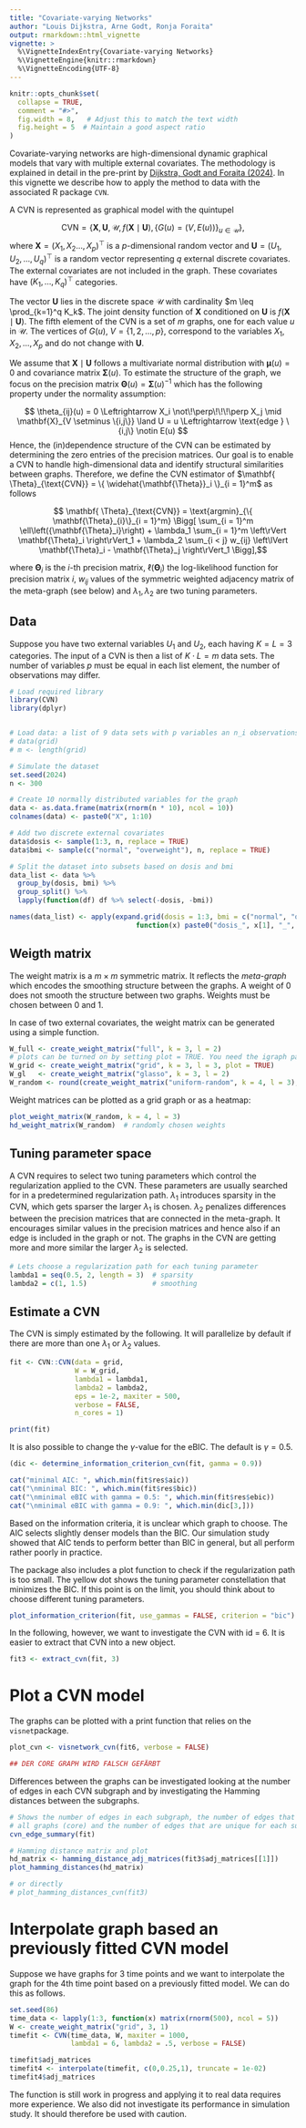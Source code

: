 ```yaml
---
title: "Covariate-varying Networks"
author: "Louis Dijkstra, Arne Godt, Ronja Foraita"
output: rmarkdown::html_vignette
vignette: >
  %\VignetteIndexEntry{Covariate-varying Networks}
  %\VignetteEngine{knitr::rmarkdown}
  %\VignetteEncoding{UTF-8}
---
```


```r
knitr::opts_chunk$set(
  collapse = TRUE,
  comment = "#>",
  fig.width = 8,   # Adjust this to match the text width
  fig.height = 5  # Maintain a good aspect ratio
)
```

<!-- devtools::build_rmd("vignettes/cvn-vignette.Rmd") -->

Covariate-varying networks are high-dimensional dynamic graphical models that vary 
with multiple external covariates. The methodology is explained in detail
in the pre-print by [Dijkstra, Godt and Foraita (2024)](https://arxiv.org/abs/2407.19978).
In this vignette we describe how to apply the method to data with the associated
R package `CVN`.

A CVN is represented as graphical model with the quintupel 

$$
\text{CVN} = \{\mathbf{X}, \mathbf{U}, \mathcal{U}, f(\mathbf{X} \mid \mathbf{U}), 
\{G(u) = (V, E(u)) \}_{u \in \mathcal{U}} \},
$$
where $\mathbf{X} = (X_1, X_2 \ldots, X_p)^\top$ is a $p$-dimensional random vector and 
$\mathbf{U} = (U_1, U_2, \ldots, U_q)^\top$ is a random vector representing $q$ 
external discrete covariates. The external covariates are not included in the graph. 
These covariates have $(K_1,\ldots, K_q)^\top$ categories.

The vector $\mathbf{U}$ lies in the discrete space $\mathcal{U}$ with cardinality 
$m \leq \prod_{k=1}^q K_k$. The joint density function of $\mathbf{X}$ conditioned on 
$\mathbf{U}$ is $f(\mathbf{X} \mid \mathbf{U})$. 
The fifth element of the CVN is a set of $m$ graphs, one for each value $u$ in $\mathcal{U}$. 
The vertices of $G(u)$, $V = \{1, 2, \ldots, p\}$, correspond to the variables 
$X_1, X_2, \ldots, X_p$ and do not change with $\mathbf{U}$. 

We assume that $\mathbf{X} \mid \mathbf{U}$ follows a multivariate normal distribution
with $\mathbf{\mu}(u) = 0$ and covariance matrix $\mathbf{\Sigma}(u)$. 
To estimate the structure of the graph, we focus on the precision matrix 
$\mathbf{\Theta}(u) = \mathbf{\Sigma}(u)^{-1}$ which has the following property 
under the normality assumption:

$$
\theta_{ij}(u) = 0 \Leftrightarrow 
X_i \not\!\perp\!\!\!\perp X_j \mid \mathbf{X}_{V \setminus \{i,j\}} \land U = u  
\Leftrightarrow 
\text{edge } \{i,j\} \notin E(u)
$$
Hence, the (in)dependence structure of the CVN can be estimated by determining the zero entries of 
the precision matrices.
Our goal is to enable a CVN to handle high-dimensional data and identify structural similarities between graphs. Therefore, we define the CVN estimator of $\mathbf{ \Theta}_{\text{CVN}} = \{ \widehat{\mathbf{\Theta}}_i \}_{i = 1}^m$ 
as follows

$$ \mathbf{ \Theta}_{\text{CVN}} = \text{argmin}_{\{ \mathbf{\Theta}_{i}\}_{i = 1}^m} 
	\Bigg[ \sum_{i = 1}^m \ell\left({\mathbf{\Theta}_i}\right) 
	 + \lambda_1 \sum_{i = 1}^m \left\rVert \mathbf{\Theta}_i \right\rVert_1 
	 + \lambda_2 \sum_{i < j} w_{ij} \left\lVert \mathbf{\Theta}_i - \mathbf{\Theta}_j \right\rVert_1 \Bigg],$$


where $\mathbf{ \Theta}_i$ is the $i$-th precision matrix, $\ell\left({\mathbf{\Theta}_i}\right)$ the log-likelihood function for precision matrix $i$, $w_{ij}$ values of the symmetric
weighted adjacency matrix of the meta-graph (see below) and $\lambda_1, \lambda_2$ are
two tuning parameters. 



## Data
Suppose you have two external variables $U_1$ and $U_2$, each having $K = L = 3$ categories. 
The input of a CVN is then a list of $K \cdot L = m$ data sets. 
The number of variables $p$ must be equal in each list element, the number of observations may differ.



```r
# Load required library
library(CVN)
library(dplyr)


# Load data: a list of 9 data sets with p variables an n_i observations.
# data(grid)
# m <- length(grid)

# Simulate the dataset
set.seed(2024)  
n <- 300  

# Create 10 normally distributed variables for the graph
data <- as.data.frame(matrix(rnorm(n * 10), ncol = 10))
colnames(data) <- paste0("X", 1:10)

# Add two discrete external covariates
data$dosis <- sample(1:3, n, replace = TRUE)  
data$bmi <- sample(c("normal", "overweight"), n, replace = TRUE)

# Split the dataset into subsets based on dosis and bmi
data_list <- data %>%
  group_by(dosis, bmi) %>%
  group_split() %>%
  lapply(function(df) df %>% select(-dosis, -bmi))

names(data_list) <- apply(expand.grid(dosis = 1:3, bmi = c("normal", "overweight")), 1, 
                               function(x) paste0("dosis_", x[1], "_", x[2]))

```
## Weigth matrix

The weight matrix is a $m \times m$ symmetric matrix. It reflects the *meta-graph* which
encodes the smoothing structure between the graphs. A weight of 0 does not smooth 
the structure between two graphs. Weights must be chosen between 0 and 1.  

In case of two external covariates, the weight matrix 
can be generated using a simple function. 

```r
W_full <- create_weight_matrix("full", k = 3, l = 2)  
# plots can be turned on by setting plot = TRUE. You need the igraph package for this
W_grid <- create_weight_matrix("grid", k = 3, l = 3, plot = TRUE)
W_gl   <- create_weight_matrix("glasso", k = 3, l = 2)
W_random <- round(create_weight_matrix("uniform-random", k = 4, l = 3), 2)
```

Weight matrices can be plotted as a grid graph or as a heatmap:
```r
plot_weight_matrix(W_random, k = 4, l = 3)
hd_weight_matrix(W_random)  # randomly chosen weights
```




## Tuning parameter space

A CVN requires to select two tuning parameters which control the regularization applied
to the CVN. These parameters are usually searched for in a predetermined regularization path.
$\lambda_1$ introduces sparsity in the CVN, which gets sparser the larger $\lambda_1$ is 
chosen. $\lambda_2$ penalizes differences between the precision matrices that are 
connected in the meta-graph. It encourages similar values in the precision
matrices and hence also if an edge is included in the graph or not. The graphs in the CVN
are getting more and more similar the larger $\lambda_2$ is selected. 

```r
# Lets choose a regularization path for each tuning parameter
lambda1 = seq(0.5, 2, length = 3)  # sparsity
lambda2 = c(1, 1.5)                # smoothing
```


## Estimate a CVN

The CVN is simply estimated by the following. It will parallelize by default if there are
more than one $\lambda_1$ or $\lambda_2$ values.  

```r
fit <- CVN::CVN(data = grid, 
                W = W_grid, 
                lambda1 = lambda1, 
                lambda2 = lambda2, 
                eps = 1e-2, maxiter = 500, 
                verbose = FALSE,
                n_cores = 1)

print(fit)
```

It is also possible to change the $\gamma$-value for the eBIC. The default is $\gamma = 0.5$.

```r
(dic <- determine_information_criterion_cvn(fit, gamma = 0.9))

cat("minimal AIC: ", which.min(fit$res$aic))  
cat("\nminimal BIC: ", which.min(fit$res$bic))  
cat("\nminimal eBIC with gamma = 0.5: ", which.min(fit$res$ebic))
cat("\nminimal eBIC with gamma = 0.9: ", which.min(dic[3,]))  
```
Based on the information criteria, it is unclear which graph to choose. The AIC 
selects slightly denser models than the BIC. Our simulation study showed that 
AIC tends to perform better than BIC in general, 
but all perform rather poorly in practice.

The package also includes a plot function to check if the regularization path is too small.
The yellow dot shows the tuning parameter constellation that minimizes the BIC. 
If this point is on the limit, you should think about to choose different tuning parameters.

```r
plot_information_criterion(fit, use_gammas = FALSE, criterion = "bic")
```


In the following, however, we want to investigate the CVN with id = 6. 
It is easier to extract that CVN into a new object.

```r
fit3 <- extract_cvn(fit, 3)
```


# Plot a CVN model
The graphs can be plotted with a print function that relies on the `visnet`package.

```r

plot_cvn <- visnetwork_cvn(fit6, verbose = FALSE)

## DER CORE GRAPH WIRD FALSCH GEFÄRBT

```

Differences between the graphs can be investigated looking at the number of edges in each
CVN subgraph and by investigating the Hamming distances between the subgraphs. 


```r
# Shows the number of edges in each subgraph, the number of edges that are shared by 
# all graphs (core) and the number of edges that are unique for each subgraph
cvn_edge_summary(fit)

# Hamming distance matrix and plot
hd_matrix <- hamming_distance_adj_matrices(fit3$adj_matrices[[1]]) 
plot_hamming_distances(hd_matrix)

# or directly
# plot_hamming_distances_cvn(fit3)

```

# Interpolate graph based an previously fitted CVN model

Suppose we have graphs for 3 time points and we want to interpolate the graph for
the 4th time point based on a previously fitted model. We can do this as follows.


```r
set.seed(86)
time_data <- lapply(1:3, function(x) matrix(rnorm(500), ncol = 5))
W <- create_weight_matrix("grid", 3, 1)
timefit <- CVN(time_data, W, maxiter = 1000,
               lambda1 = 6, lambda2 = .5, verbose = FALSE)

timefit$adj_matrices
timefit4 <- interpolate(timefit, c(0,0.25,1), truncate = 1e-02)
timefit4$adj_matrices
```
The function is still work in progress and applying it to real data requires more experience. 
We also did not investigate its performance in simulation study. 
It should therefore be used with caution.  
